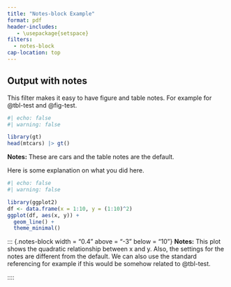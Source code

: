```yaml
---
title: "Notes-block Example"
format: pdf
header-includes:
   - \usepackage{setspace}
filters:
  - notes-block
cap-location: top
---
```


## Output with notes

This filter makes it easy to have figure and table notes. For example for @tbl-test and @fig-test.

:::: {#tbl-test tbl-pos="h" tbl-cap="This is a table"}

```r
#| echo: false
#| warning: false

library(gt)
head(mtcars) |> gt()
```

::: {.notes-block}
**Notes:** These are cars and the table notes are the default.
:::
::::

Here is some explanation on what you did here.

:::: {#fig-test fig-pos="h" fig-cap="This is a figure"}

```r
#| echo: false
#| warning: false

library(ggplot2)
df <- data.frame(x = 1:10, y = (1:10)^2)
ggplot(df, aes(x, y)) + 
  geom_line() +
  theme_minimal()
```

::: {.notes-block width = "0.4" above = "-3" below = "10"}
**Notes:** This plot shows the quadratic relationship between x and y. Also, the settings for the notes are different from the default. We can also use the standard referencing for example if this would be somehow related to @tbl-test.
:::
::::

